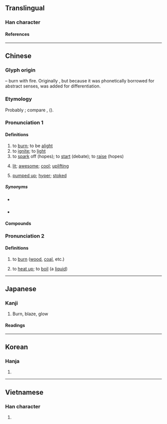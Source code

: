 {{character info}}
==Translingual==

===Han character===
{{Han char|rn=86|rad=火|as=12|sn=16|four=93833|canj=FBKF|ids=⿰火然}}

====References====
{{Han ref|kx=0682.070|dkj=19394|dj=1094.060|hdz=32235.110|uh=71C3}}

----

==Chinese==

===Glyph origin===
{{Han etym}}
{{Han compound|火|然|ls=psc|c1=s|c2=p|t1=fire}} – burn with fire. Originally {{och-l|然}}, but because it was phonetically borrowed for abstract senses, {{m|zh|火}} was added for differentiation.

===Etymology===
Probably {{der|zh|sit}}; compare {{cog|kac|nan||to light}}, {{m|kac|shanan||torch}} ({{zh-ref|Schuessler, 2007}}).

===Pronunciation 1===
{{zh-forms|alt=然,㸐,𤆂-second round simplified}}

{{zh-pron
|m=rán
|m-s=ran2
|c=jin4
|c-t=ngen3
|g=len4
|h=pfs=yèn;gd=yan2
|j=ran1/ran2
|mb=ǐng
|md=iòng
|mn=xm,qz,tp:liân/zz,kh:jiân
|mn_note=literary
|mn-t=riang5/riêng5
|mn-t_note=literary (riêng5 - Chaozhou)
|w=3zoe
|x=yenn2
|mc=y
|oc=y
|ma=y
|cat=v,a
}}

====Definitions====
{{zh-hanzi}}

# to [[burn]]; to be [[alight]]
# to [[ignite]]; to [[light]]
# to [[spark]] off (hopes); to [[start]] (debate); to [[raise]] (hopes)
# {{lb|zh|neologism|slang}} [[lit]]; [[awesome]]; [[cool]]; [[uplifting]]
# {{lb|zh|neologism|slang}} [[pumped up]]; [[hyper]]; [[stoked]]

=====Synonyms=====
* {{s|to burn}} {{zh-l|焚燒}}
* {{s|to ignite}}
{{zh-syn-saurus|點燃}}

====Compounds====
{{zh-der|燃點|燃放|燃料|燃眉之急|燃氣輪機|燃燒|燃燒彈|助燃|可燃性|完全燃燒|內燃機|引燃|外燃機|可燃物|燃膏繼晷|燃臍|燃藜|淨化燃煤|燃糠照薪|燃燈佛|煮豆燃萁|燃犀|燃料礦物|燃糠自照|核子燃料|燃犀溫嶠|燃萁煮豆|燃眉|燃料油|死灰復燃|核燃料|點燃|自燃|斷臂燃身|沈燃|洞燃|燃指|燃火|燃灰|燃灼|燃石|燃糠|燃肉身燈|燃萁之敏|燃萁煎豆|燃頂|燃鼎|燔燃|燼燃|犀燃|犀燃燭照|臍燃|豆萁燃豆}}

===Pronunciation 2===
{{zh-forms|alt=焚-Hokkien,煆-Teochew; Hainanese,炾-Teochew}}
{{zh-pron
|mn=hiâⁿ
|mn_note=hiâⁿ - vernacular
|mn-t=hian5
|mn-t_note=vernacular
|mc=y
|oc=y
|cat=v
}}

====Definitions====
{{zh-hanzi}}

# {{lb|zh|Hokkien|Teochew|Hainanese}} to [[burn]] ([[wood]], [[coal]], etc.)
# {{lb|zh|Hokkien|Teochew}} to [[heat up]]; to [[boil]] (a [[liquid]])
#: {{zh-x|燃水|to '''heat up''' water; to '''boil''' water|MN}}

{{zh-cat|Advanced|Fire}}

----

==Japanese==

===Kanji===
{{ja-kanji|grade=5|rs=火12}}

# Burn, blaze, glow

====Readings====
{{ja-readings
|goon=ねん
|kanon=ぜん
|kun=も-える<も-ゆ, も-す, も-やす
}}

----

==Korean==

===Hanja===
{{ko-hanja|[[타다|탈]]|년||연}}

# {{hanja form of|연|[[burn]], light fire, [[ignite]]}}

----

==Vietnamese==

===Han character===
{{vi-readings|readings=nhiên,nhen|rs=火12}}

# {{rfdef|vi|sort=火12}}